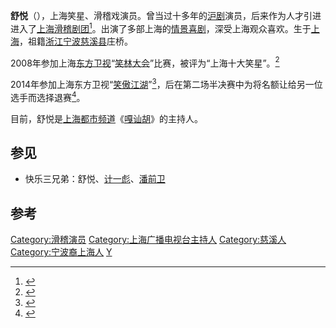 {{艺人
| 姓名 = 舒悦
| 类型 = 男艺人
| 图片 =
| 图片简介 =
| 本名 =
| 外文名 =
| 昵称 = 悦悦，肖百达
| 其他艺名 =
| 国籍 = {{PRC}}
| 民族 = 汉族
| 籍贯 = 浙江宁波慈溪
| 出生日期 = 1972年
| 出生地点 = 中国上海
| 职业 = [[演员|演员]]、[[主持人|主持人]]
| 配偶 = 张宇峰
}}
'''舒悦'''（{{bd|1972年}}），上海笑星、滑稽戏演员。曾当过十多年的[[沪剧|沪剧]]演员，后来作为人才引进进入了[[上海滑稽剧团|上海滑稽剧团]]<ref>{{cite web
| title = 舒悦的本行却是一名沪剧演员
| url = http://www.artx.cn/artx/xiqu/157085.html
| website = 艺术中国
| date = 2012-11-28
| accessdate = 2015-01-24
}}</ref>。出演了多部上海的[[情景喜剧|情景喜剧]]，深受上海观众喜欢。生于[[上海|上海]]，祖籍[[浙江|浙江]][[宁波|宁波]][[慈溪县|慈溪县]]庄桥。

2008年参加上海[[东方卫视|东方卫视]]“[[笑林大会|笑林大会]]”比赛，被评为“上海十大笑星”。<ref>{{cite news
| title = 上海十大笑星大赛结果揭晓
| url = http://www.cflac.org.cn/ysb/2009-02/13/content_15683122.htm
| accessdate = 2015-01-24
| newspaper = 中国艺术报
| date = 2009-02-13
}}</ref>

2014年参加上海东方卫视“[[笑傲江湖|笑傲江湖]]”<ref>{{cite news
| title = 舒悦加盟《笑傲江湖》 冯小刚：不再是东北江湖
| url = http://yule.sohu.com/20140418/n398470077.shtml
| accessdate = 2015-01-24
| newspaper = 搜狐娱乐
| date = 2014-04-18
}}</ref>，后在第二场半决赛中为将名额让给另一位选手而选择退赛<ref>{{cite news
| title = 冯小刚炮轰“笑傲”赛制 上海笑星舒悦退赛
| url = http://www.chinanews.com/yl/2014/05-27/6217523.shtml
| accessdate = 2015-01-24
| newspaper = 滨海时报
| date = 2014-05-27
}}</ref>。

目前，舒悦是[[上海广播电视台都市频道|上海都市频道]]《[[嘎讪胡|嘎讪胡]]》的主持人。

== 参见 ==
* 快乐三兄弟：舒悦、[[计一彪|计一彪]]、[[潘前卫|潘前卫]]

== 参考 ==
{{reflist}}

{{DEFAULTSORT:shu yue}}
[[Category:滑稽演员|Category:滑稽演员]]
[[Category:上海广播电视台主持人|Category:上海广播电视台主持人]]
[[Category:慈溪人|Category:慈溪人]]
[[Category:宁波裔上海人|Category:宁波裔上海人]]
[[Category:庄桥舒氏|Y]]